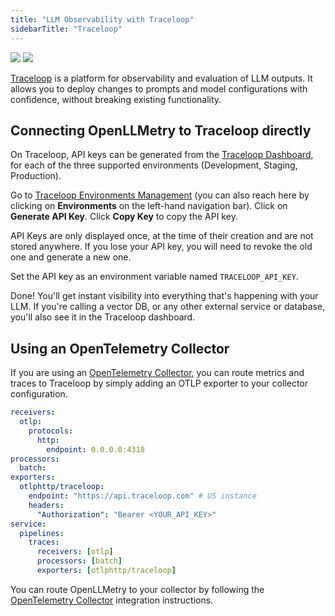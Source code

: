 ```yaml
---
title: "LLM Observability with Traceloop"
sidebarTitle: "Traceloop"
---
```


<Frame>
  <img className="block dark:hidden" src="/img/trace/trace-light.png" />
  <img className="hidden dark:block" src="/img/trace/trace-dark.png" />
</Frame>

[Traceloop](https://app.traceloop.com) is a platform for observability and evaluation of LLM outputs.
It allows you to deploy changes to prompts and model configurations with confidence, without breaking existing functionality.

## Connecting OpenLLMetry to Traceloop directly

On Traceloop, API keys can be generated from the [Traceloop Dashboard](https://app.traceloop.com/settings/api-keys), for each of the three supported environments (Development, Staging, Production).

Go to [Traceloop Environments Management](https://app.traceloop.com/settings/api-keys)
(you can also reach here by clicking on **Environments** on the left-hand navigation bar).
Click on **Generate API Key**. Click **Copy Key** to copy the API key.

<Note>
  API Keys are only displayed once, at the time of their creation and are not
  stored anywhere. If you lose your API key, you will need to revoke the old one
  and generate a new one.
</Note>

Set the API key as an environment variable named `TRACELOOP_API_KEY`.

Done! You'll get instant visibility into everything that's happening with your LLM.
If you're calling a vector DB, or any other external service or database, you'll also see it in the Traceloop dashboard.

## Using an OpenTelemetry Collector

If you are using an [OpenTelemetry Collector](https://opentelemetry.io/docs/collector/), you can route metrics and traces to Traceloop by simply adding an OTLP exporter to your collector configuration.

```yaml
receivers:
  otlp:
    protocols:
      http:
        endpoint: 0.0.0.0:4318
processors:
  batch:
exporters:
  otlphttp/traceloop:
    endpoint: "https://api.traceloop.com" # US instance
    headers:
      "Authorization": "Bearer <YOUR_API_KEY>"
service:
  pipelines:
    traces:
      receivers: [otlp]
      processors: [batch]
      exporters: [otlphttp/traceloop]
```

You can route OpenLLMetry to your collector by following the [OpenTelemetry Collector](/openllmetry/integrations/otel-collector) integration instructions.
